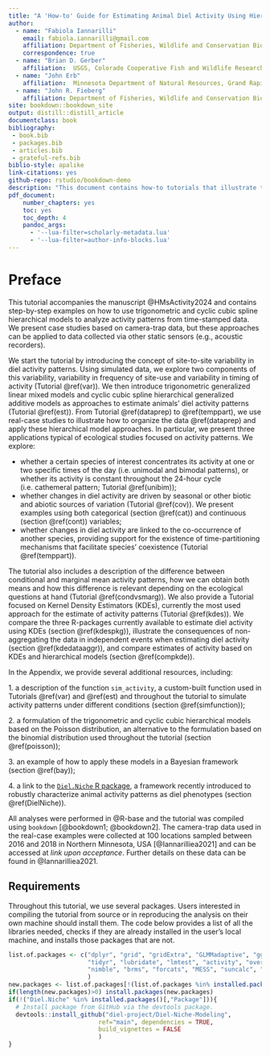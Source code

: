 ```yaml
--- 
title: "A 'How-to' Guide for Estimating Animal Diel Activity Using Hierarchical Models"
author: 
  - name: "Fabiola Iannarilli"
    email: fabiola.iannarilli@gmail.com
    affiliation: Department of Fisheries, Wildlife and Conservation Biology, St. Paul, Minnesota, USA; Max Planck Institute of Animal Behavior, Konstanz, Germany 
    correspondence: true
  - name: "Brian D. Gerber"
    affiliation:  USGS, Colorado Cooperative Fish and Wildlife Research Unit, Colorado State University, Fort Collins, Colorado, USA
  - name: "John Erb"
    affiliation:  Minnesota Department of Natural Resources, Grand Rapids, Minnesota, USA
  - name: "John R. Fieberg"
    affiliation: Department of Fisheries, Wildlife and Conservation Biology, St. Paul, Minnesota, USA
site: bookdown::bookdown_site
output: distill::distill_article
documentclass: book
bibliography:
 - book.bib 
 - packages.bib 
 - articles.bib 
 - grateful-refs.bib
biblio-style: apalike
link-citations: yes
github-repo: rstudio/bookdown-demo
description: "This document contains how-to tutorials that illustrate the use of hierarchical models for the analysis of activity patterns. It accompanies the manuscript HMsActivity 2024."
pdf_document: 
    number_chapters: yes
    toc: yes
    toc_depth: 4
    pandoc_args:
      - '--lua-filter=scholarly-metadata.lua'
      - '--lua-filter=author-info-blocks.lua'
---
```


# Preface {#preface}

This tutorial accompanies the manuscript @HMsActivity2024 and contains step-by-step examples on how to use trigonometric and cyclic cubic spline hierarchical models to analyze activity patterns from time-stamped data. We present case studies based on camera-trap data, but these approaches can be applied to data collected via other static sensors (e.g., acoustic recorders).

We start the tutorial by introducing the concept of site-to-site variability in diel activity patterns. Using simulated data, we explore two components of this variability, variability in frequency of site-use and variability in timing of activity (Tutorial \@ref(var)). We then introduce trigonometric generalized linear mixed models and cyclic cubic spline hierarchical generalized additive models as approaches to estimate animals' diel activity patterns (Tutorial \@ref(est)). From Tutorial \@ref(dataprep) to \@ref(temppart), we use real-case studies to illustrate how to organize the data \@ref(dataprep) and apply these hierarchical model approaches. In particular, we present three applications typical of ecological studies focused on activity patterns. We explore: 

* whether a certain species of interest concentrates its activity at one or two specific times of the day (i.e. unimodal and bimodal patterns), or whether its activity is constant throughout the 24-hour cycle (i.e. cathemeral pattern; Tutorial \@ref(unibim));
* whether changes in diel activity are driven by seasonal or other biotic and abiotic sources of variation (Tutorial \@ref(cov)). We present examples using both categorical (section \@ref(cat)) and continuous (section \@ref(cont)) variables;
* whether changes in diel activity are linked to the co-occurrence of another species, providing support for the existence of time-partitioning mechanisms that facilitate species' coexistence (Tutorial \@ref(temppart)).

The tutorial also includes a description of the difference between conditional and marginal mean activity patterns, how we can obtain both means and how this difference is relevant depending on the ecological questions at hand (Tutorial \@ref(condvsmarg)). We also provide a Tutorial focused on Kernel Density Estimators (KDEs), currently the most used approach for the estimate of activity patterns (Tutorial \@ref(kdes)). We compare the three R-packages currently available to estimate diel activity using KDEs (section \@ref(kdespkg)), illustrate the consequences of non-aggregating the data in independent events when estimating diel activity (section \@ref(kdedataaggr)), and compare estimates of activity based on KDEs and hierarchical models (section \@ref(compkde)).

In the Appendix, we provide several additional resources, including:

1\. a description of the function `sim_activity`, a custom-built function used in Tutorials \@ref(var) and \@ref(est) and throughout the tutorial to simulate activity patterns under different conditions (section \@ref(simfunction)); 

2\. a formulation of the trigonometric and cyclic cubic hierarchical models based on the Poisson distribution, an alternative to the formulation based on the binomial distribution used throughout the tutorial (section \@ref(poisson)); 

3\. an example of how to apply these models in a Bayesian framework (section \@ref(bay));

4\. a link to the [`Diel.Niche` R package](https://github.com/diel-project/Diel-Niche-Modeling/), a framework recently introduced to robustly characterize animal activity patterns as diel phenotypes (section \@ref(DielNiche)).

All analyses were performed in @R-base and the tutorial was compiled using `bookdown` [@bookdown1; @bookdown2]. The camera-trap data used in the real-case examples were collected at 100 locations sampled between 2016 and 2018 in Northern Minnesota, USA [@Iannarilliea2021] and can be accessed at *link upon acceptance*. Further details on these data can be found in @Iannarilliea2021.

## Requirements

Throughout this tutorial, we use several packages. Users interested in compiling the tutorial from source or in reproducing the analysis on their own machine should install them. The code below provides a list of all the libraries needed, checks if they are already installed in the user's local machine, and installs those packages that are not.

``` r
list.of.packages <- c("dplyr", "grid", "gridExtra", "GLMMadaptive", "ggpubr", "mgcv", 
                      "tidyr", "lubridate", "lmtest", "activity", "overlap", "circular", 
                      "nimble", "brms", "forcats", "MESS", "suncalc", "grateful"
                      )
new.packages <- list.of.packages[!(list.of.packages %in% installed.packages()[,"Package"])]
if(length(new.packages)>0) install.packages(new.packages)
if(!("Diel.Niche" %in% installed.packages()[,"Package"])){
  # Install package from GitHub via the devtools package.
  devtools::install_github("diel-project/Diel-Niche-Modeling",
                         ref="main", dependencies = TRUE,
                         build_vignettes = FALSE
                         )
} 
```
